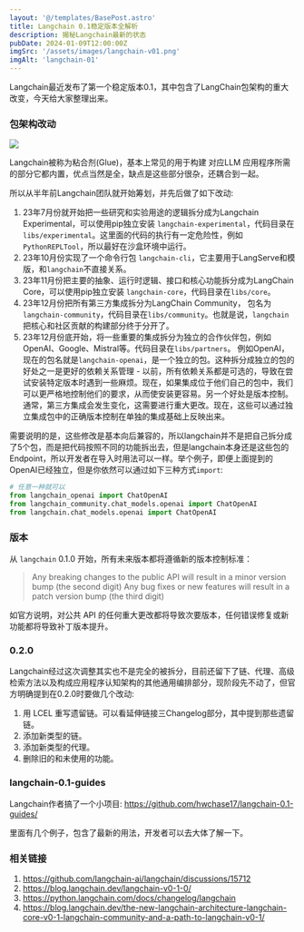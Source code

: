 ```yaml
---
layout: '@/templates/BasePost.astro'
title: Langchain 0.1稳定版本全解析
description: 揭秘Langchain最新的状态
pubDate: 2024-01-09T12:00:00Z
imgSrc: '/assets/images/langchain-v01.png'
imgAlt: 'langchain-01'
---
```



<YouTube id="3hNYwG4eF7g" />

Langchain最近发布了第一个稳定版本0.1，其中包含了LangChain包架构的重大改变，今天给大家整理出来。

### 包架构改动

![](https://blog.langchain.dev/content/images/size/w1600/2023/12/LangChain-Stack---split---V3.png)

Langchain被称为粘合剂(Glue)，基本上常见的用于构建 对应LLM 应用程序所需的部分它都内置，优点当然是全，缺点是这些部分很杂，还耦合到一起。

所以从半年前Langchain团队就开始筹划，并先后做了如下改动:

1. 23年7月份就开始把一些研究和实验用途的逻辑拆分成为Langchain Experimental，可以使用pip独立安装 `langchain-experimental`，代码目录在 `libs/experimental`。这里面的代码的执行有一定危险性，例如`PythonREPLTool`，所以最好在沙盒环境中运行。
2. 23年10月份实现了一个命令行包 `langchain-cli`，它主要用于LangServe和模版，和`langchain`不直接关系。
3. 23年11月份把主要的抽象、运行时逻辑、接口和核心功能拆分成为LangChain Core，可以使用pip独立安装 `langchain-core`，代码目录在`libs/core`。
4. 23年12月份把所有第三方集成拆分为LangChain  Community， 包名为`langchain-community`，代码目录在`libs/community`。也就是说，`langchain`把核心和社区贡献的构建部分终于分开了。
5. 23年12月份底开始，将一些重要的集成拆分为独立的合作伙伴包，例如OpenAI、Google、Mistral等。代码目录在`libs/partners`。 例如OpenAI，现在的包名就是`langchain-openai`，是一个独立的包。这种拆分成独立的包的好处之一是更好的依赖关系管理 - 以前，所有依赖关系都是可选的，导致在尝试安装特定版本时遇到一些麻烦。现在，如果集成位于他们自己的包中，我们可以更严格地控​​制他们的要求，从而使安装更容易。另一个好处是版本控制。通常，第三方集成会发生变化，这需要进行重大更改。现在，这些可以通过独立集成包中的正确版本控制在单独的集成基础上反映出来。

需要说明的是，这些修改是基本向后兼容的，所以langchain并不是把自己拆分成了5个包，而是把代码按照不同的功能拆出去，但是langchain本身还是这些包的Endpoint，所以开发者在导入时用法可以一样。举个例子，即便上面提到的OpenAI已经独立，但是你依然可以通过如下三种方式`import`:

```python
# 任意一种就可以
from langchain_openai import ChatOpenAI
from langchain_community.chat_models.openai import ChatOpenAI
from langchain.chat_models.openai import ChatOpenAI
```

### 版本

从 `langchain` 0.1.0 开始，所有未来版本都将遵循新的版本控制标准：

>Any breaking changes to the public API will result in a minor version bump (the second digit)
  Any bug fixes or new features will result in a patch version bump (the third digit)

如官方说明，对公共 API 的任何重大更改都将导致次要版本，任何错误修复或新功能都将导致补丁版本提升。

### 0.2.0

Langchain经过这次调整其实也不是完全的被拆分，目前还留下了链、代理、高级检索方法以及构成应用程序认知架构的其他通用编排部分，现阶段先不动了，但官方明确提到在0.2.0时要做几个改动:

1. 用 LCEL 重写遗留链。可以看延伸链接三Changelog部分，其中提到那些遗留链。
2. 添加新类型的链。
3. 添加新类型的代理。
4. 删除旧的和未使用的功能。

### langchain-0.1-guides


Langchain作者搞了一个小项目: https://github.com/hwchase17/langchain-0.1-guides/

里面有几个例子，包含了最新的用法，开发者可以去大体了解一下。

### 相关链接

1. https://github.com/langchain-ai/langchain/discussions/15712
2. https://blog.langchain.dev/langchain-v0-1-0/
3. https://python.langchain.com/docs/changelog/langchain
4. https://blog.langchain.dev/the-new-langchain-architecture-langchain-core-v0-1-langchain-community-and-a-path-to-langchain-v0-1/
